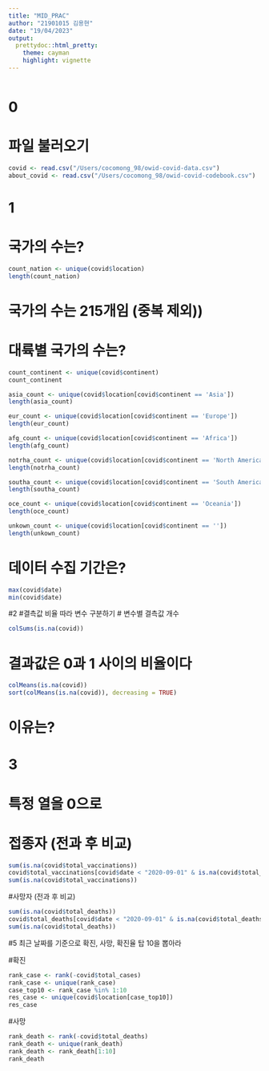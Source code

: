 ```yaml
---
title: "MID_PRAC" 
author: "21901015 김용현"
date: "19/04/2023"
output: 
  prettydoc::html_pretty:
    theme: cayman
    highlight: vignette
---
```


```r

```
# 0 
# 파일 불러오기
```r
covid <- read.csv("/Users/cocomong_98/owid-covid-data.csv")
about_covid <- read.csv("/Users/cocomong_98/owid-covid-codebook.csv")
```

# 1
# 국가의 수는?
```r
count_nation <- unique(covid$location)
length(count_nation)
```
# 국가의 수는 215개임 (중복 제외))

# 대륙별 국가의 수는? 
```r
count_continent <- unique(covid$continent)
count_continent

asia_count <- unique(covid$location[covid$continent == 'Asia'])
length(asia_count)

eur_count <- unique(covid$location[covid$continent == 'Europe'])
length(eur_count)

afg_count <- unique(covid$location[covid$continent == 'Africa'])
length(afg_count)

notrha_count <- unique(covid$location[covid$continent == 'North America'])
length(notrha_count)

southa_count <- unique(covid$location[covid$continent == 'South America'])
length(southa_count)

oce_count <- unique(covid$location[covid$continent == 'Oceania'])
length(oce_count)

unkown_count <- unique(covid$location[covid$continent == ''])
length(unkown_count)
```
# 데이터 수집 기간은? 
```r
max(covid$date)
min(covid$date)
```



#2 
#결측값 비율 따라 변수 구분하기
# 변수별 결측값 개수 
```r
colSums(is.na(covid))
```


# 결과값은 0과 1 사이의 비율이다
```r
colMeans(is.na(covid))
sort(colMeans(is.na(covid)), decreasing = TRUE)
```

# 이유는?

# 3
# 특정 열을 0으로 
# 접종자 (전과 후 비교)
```r
sum(is.na(covid$total_vaccinations))
covid$total_vaccinations[covid$date < "2020-09-01" & is.na(covid$total_vaccinations)] <- 0
sum(is.na(covid$total_vaccinations))
```

#사망자 (전과 후 비교)
```r
sum(is.na(covid$total_deaths))
covid$total_deaths[covid$date < "2020-09-01" & is.na(covid$total_deaths)] <- 0
sum(is.na(covid$total_deaths))
```

#5 최근 날짜를 기준으로 확진, 사망, 확진율 탑 10을 뽑아라

#확진

```r
rank_case <- rank(-covid$total_cases)
rank_case <- unique(rank_case)
case_top10 <- rank_case %in% 1:10
res_case <- unique(covid$location[case_top10])
res_case
```


#사망
```r
rank_death <- rank(-covid$total_deaths)
rank_death <- unique(rank_death)
rank_death <- rank_death[1:10]
rank_death
```

